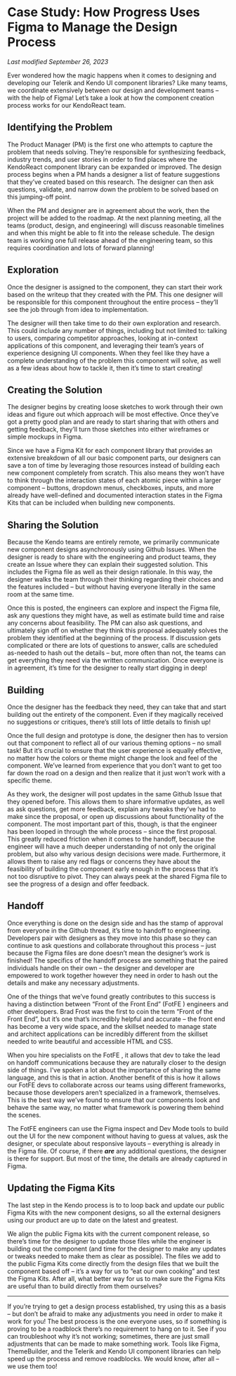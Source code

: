# Case Study: How Progress Uses Figma to Manage the Design Process

*Last modified September 26, 2023* 

Ever wondered how the magic happens when it comes to designing and developing our Telerik and Kendo UI component libraries? Like many teams, we coordinate extensively between our design and development teams – with the help of Figma! Let’s take a look at how the component creation process works for our KendoReact team. 

## Identifying the Problem

The Product Manager (PM) is the first one who attempts to capture the problem that needs solving. They’re responsible for synthesizing feedback, industry trends, and user stories in order to find places where the KendoReact component library can be expanded or improved. The design process begins when a PM hands a designer a list of feature suggestions that they’ve created based on this research. The designer can then ask questions, validate, and narrow down the problem to be solved based on this jumping-off point. 

When the PM and designer are in agreement about the work, then the project will be added to the roadmap. At the next planning meeting, all the teams (product, design, and engineering) will discuss reasonable timelines and when this might be able to fit into the release schedule. The design team is working one full release ahead of the engineering team, so this requires coordination and lots of forward planning! 

## Exploration

Once the designer is assigned to the component, they can start their work based on the writeup that they created with the PM. This one designer will be responsible for this component throughout the entire process – they’ll see the job through from idea to implementation. 

The designer will then take time to do their own exploration and research. This could include any number of things, including but not limited to: talking to users, comparing competitor approaches, looking at in-context applications of this component, and leveraging their team’s years of experience designing UI components. When they feel like they have a complete understanding of the problem this component will solve, as well as a few ideas about how to tackle it, then it’s time to start creating! 

## Creating the Solution

The designer begins by creating loose sketches to work through their own ideas and figure out which approach will be most effective. Once they’ve got a pretty good plan and are ready to start sharing that with others and getting feedback, they’ll turn those sketches into either wireframes or simple mockups in Figma. 

Since we have a Figma Kit for each component library that provides an extensive breakdown of all our basic component parts, our designers can save a ton of time by leveraging those resources instead of building each new component completely from scratch. This also means they won’t have to think through the interaction states of each atomic piece within a larger component – buttons, dropdown menus, checkboxes, inputs, and more already have well-defined and documented interaction states in the Figma Kits that can be included when building new components. 

## Sharing the Solution

Because the Kendo teams are entirely remote, we primarily communicate new component designs asynchronously using Github Issues. When the designer is ready to share with the engineering and product teams, they create an Issue where they can explain their suggested solution. This includes the Figma file as well as their design rationale. In this way, the designer walks the team through their thinking regarding their choices and the features included – but without having everyone literally in the same room at the same time. 

Once this is posted, the engineers can explore and inspect the Figma file, ask any questions they might have, as well as estimate build time and raise any concerns about feasibility. The PM can also ask questions, and ultimately sign off on whether they think this proposal adequately solves the problem they identified at the beginning of the process. If discussion gets complicated or there are lots of questions to answer, calls are scheduled as-needed to hash out the details – but, more often than not, the teams can get everything they need via the written communication. Once everyone is in agreement, it’s time for the designer to really start digging in deep! 

## Building

Once the designer has the feedback they need, they can take that and start building out the entirety of the component. Even if they magically received no suggestions or critiques, there’s still lots of little details to finish up! 

Once the full design and prototype is done, the designer then has to version out that component to reflect all of our various theming options – no small task! But it’s crucial to ensure that the user experience is equally effective, no matter how the colors or theme might change the look and feel of the component. We’ve learned from experience that you don’t want to get too far down the road on a design and then realize that it just won’t work with a specific theme. 

As they work, the designer will post updates in the same Github Issue that they opened before. This allows them to share informative updates, as well as ask questions, get more feedback, explain any tweaks they’ve had to make since the proposal, or open up discussions about functionality of the component. The most important part of this, though, is that the engineer has been looped in through the whole process – since the first proposal. This greatly reduced friction when it comes to the handoff, because the engineer will have a much deeper understanding of not only the original problem, but also why various design decisions were made. Furthermore, it allows them to raise any red flags or concerns they have about the feasibility of building the component early enough in the process that it’s not too disruptive to pivot. They can always peek at the shared Figma file to see the progress of a design and offer feedback. 

## Handoff

Once everything is done on the design side and has the stamp of approval from everyone in the Github thread, it’s time to handoff to engineering. Developers pair with designers as they move into this phase so they can continue to ask questions and collaborate throughout this process – just because the Figma files are done doesn’t mean the designer’s work is finished! The specifics of the handoff process are something that the paired individuals handle on their own – the designer and developer are empowered to work together however they need in order to hash out the details and make any necessary adjustments. 

One of the things that we’ve found greatly contributes to this success is having a distinction between “Front of the Front End” (FotFE ) engineers and other developers. Brad Frost was the first to coin the term “Front of the Front End”, but it’s one that’s incredibly helpful and accurate – the front end has become a very wide space, and the skillset needed to manage state and architect applications can be incredibly different from the skillset needed to write beautiful and accessible HTML and CSS. 

When you hire specialists on the FotFE , it allows that dev to take the lead on handoff communications because they are naturally closer to the design side of things. I’ve spoken a lot about the importance of sharing the same language, and this is that in action. Another benefit of this is how it allows our FotFE devs to collaborate across our teams using different frameworks, because those developers aren’t specialized in a framework, themselves. This is the best way we’ve found to ensure that our components look and behave the same way, no matter what framework is powering them behind the scenes.  

The FotFE engineers can use the Figma inspect and Dev Mode tools to build out the UI for the new component without having to guess at values, ask the designer, or speculate about responsive layouts – everything is already in the Figma file. Of course, if there ***are*** any additional questions, the designer is there for support. But most of the time, the details are already captured in Figma. 

## Updating the Figma Kits

The last step in the Kendo process is to to loop back and update our public Figma Kits with the new component designs, so all the external designers using our product are up to date on the latest and greatest. 

We align the public Figma kits with the current component release, so there’s time for the designer to update those files while the engineer is building out the component (and time for the designer to make any updates or tweaks needed to make them as clear as possible). The files we add to the public Figma Kits come directly from the design files that we built the component based off – it’s a way for us to “eat our own cooking” and test the Figma Kits. After all, what better way for us to make sure the Figma Kits are useful than to build directly from them ourselves? 

---

If you’re trying to get a design process established, try using this as a basis – but don’t be afraid to make any adjustments you need in order to make it work for you! The best process is the one everyone uses, so if something is proving to be a roadblock there’s no requirement to hang on to it. See if you can troubleshoot why it’s not working; sometimes, there are just small adjustments that can be made to make something work. Tools like Figma, ThemeBuilder, and the Telerik and Kendo UI component libraries can help speed up the process and remove roadblocks. We would know, after all – we use them too!
